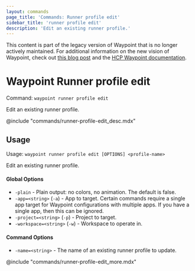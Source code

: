 ```yaml
---
layout: commands
page_title: 'Commands: Runner profile edit'
sidebar_title: 'runner profile edit'
description: 'Edit an existing runner profile.'
---
```


<Warning>

This content is part of the legacy version of Waypoint that is no longer actively maintained. For additional information on the new vision of Waypoint, check out [this blog post](https://www.hashicorp.com/blog/a-new-vision-for-hcp-waypoint) and the [HCP Waypoint documentation](/hcp/docs/waypoint).

</Warning>

# Waypoint Runner profile edit

Command: `waypoint runner profile edit`

Edit an existing runner profile.

@include "commands/runner-profile-edit_desc.mdx"

## Usage

Usage: `waypoint runner profile edit [OPTIONS] <profile-name>`

Edit an existing runner profile.

#### Global Options

- `-plain` - Plain output: no colors, no animation. The default is false.
- `-app=<string>` (`-a`) - App to target. Certain commands require a single app target for Waypoint configurations with multiple apps. If you have a single app, then this can be ignored.
- `-project=<string>` (`-p`) - Project to target.
- `-workspace=<string>` (`-w`) - Workspace to operate in.

#### Command Options

- `-name=<string>` - The name of an existing runner profile to update.

@include "commands/runner-profile-edit_more.mdx"
